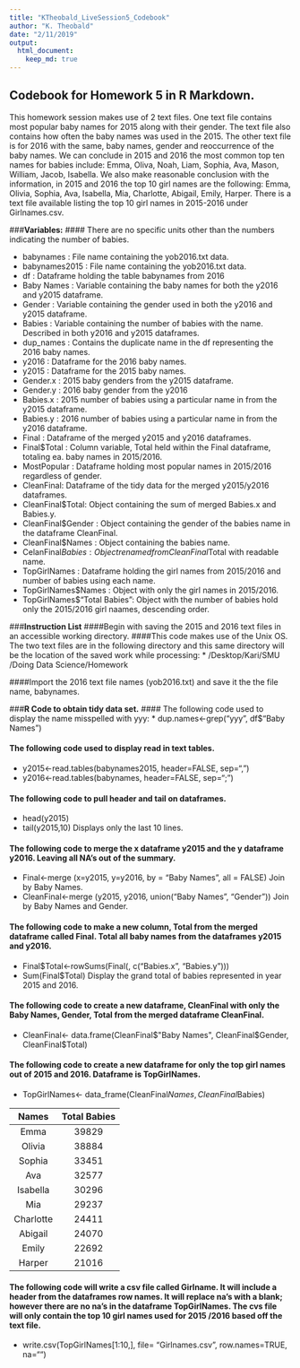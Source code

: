 ```yaml
---
title: "KTheobald_LiveSession5_Codebook"
author: "K. Theobald"
date: "2/11/2019"
output:
  html_document:
    keep_md: true
---
```


## Codebook for Homework 5 in R Markdown.

This homework session makes use of 2 text files. One text file contains most popular baby names for 2015 along with their gender. The text file also contains how often the baby names was used in the 2015. The other text file is for 2016 with the same, baby names, gender and reoccurrence  of the baby names. We can conclude in 2015 and 2016 the most common top ten names for babies include: Emma, Oliva, Noah, Liam, Sophia, Ava, Mason, William, Jacob, Isabella. We also make reasonable conclusion with the information, in 2015 and 2016 the top 10 girl names are the following: Emma, Olivia, Sophia, Ava, Isabella, Mia, Charlotte, Abigail, Emily, Harper. There is a text file available listing the top 10 girl names in 2015-2016 under Girlnames.csv. 

###__Variables:__ 
#### There are no specific units other than the numbers indicating  the number of babies. 

  * babynames : File name containing the yob2016.txt data.
  * babynames2015 : File name containing the yob2016.txt data.
  * df  : Dataframe holding the table babynames from 2016
  * Baby Names : Variable containing the baby names for both the y2016 and y2015 dataframe.
  * Gender : Variable containing the gender used in both the y2016 and y2015 dataframe.
  * Babies : Variable containing the number of babies with the name. Described in both y2016 and y2015 dataframes.
  * dup_names : Contains the duplicate name in the df representing the 2016 baby names. 
  * y2016 : Dataframe for the 2016 baby names. 
  * y2015 : Dataframe for the 2015 baby names.
  * Gender.x : 2015 baby genders from the y2015 dataframe. 
  * Gender.y : 2016 baby gender from the y2016
  * Babies.x : 2015 number of babies using a particular name in from the y2015 dataframe.
  * Babies.y : 2016 number of babies using a particular name in from the y2016 dataframe.
  * Final : Dataframe of the merged y2015 and y2016 dataframes. 
  * Final$Total : Column variable, Total held within the Final dataframe, totaling ea. baby names in 2015/2016.
  * MostPopular : Dataframe holding most popular names in 2015/2016 regardless of gender. 
  * CleanFinal: Dataframe of the tidy data for the merged y2015/y2016 dataframes. 
  * CleanFinal$Total: Object containing the sum of merged Babies.x and Babies.y.
  * CleanFinal$Gender : Object containing the gender of the babies name in the dataframe CleanFinal.
  * CleanFinal$Names : Object containing the babies name. 
  * CelanFinal$Babies : Object renamed from CleanFinal$Total with readable name. 
  * TopGirlNames : Dataframe holding the girl names from 2015/2016 and number of babies using each name.
  * TopGirlNames$Names : Object with only the girl names in 2015/2016.
  * TopGirlNames$"Total Babies": Object with the number of babies hold only the 2015/2016 girl naames, descending order. 
  
###**Instruction List**
####Begin with saving the 2015 and 2016 text files in an accessible working directory. 
####This code makes use of the Unix OS. The two text files are in the following directory and this same directory will be the location of the saved work while processing:
  * /Desktop/Kari/SMU /Doing Data Science/Homework

####Import the 2016 text file names (yob2016.txt) and save it the the file name, babynames. 

###**R Code to obtain tidy data set.**
#### The following code used to display the name misspelled with yyy: 
  * dup.names<-grep("yyy", df$"Baby Names")
  
#### The following code used to display read in text tables.
  * y2015<-read.tables(babynames2015, header=FALSE, sep=",")
  * y2016<-read.tables(babynames, header=FALSE, sep=";")
  
#### The following code to pull header and tail on dataframes. 
  * head(y2015)
  * tail(y2015,10)  Displays only the last 10 lines. 
  
#### The following code to merge the x dataframe y2015 and the y dataframe y2016. Leaving all NA's out of the summary. 
  * Final<-merge (x=y2015, y=y2016, by = "Baby Names", all = FALSE)  Join by Baby Names.
  * CleanFinal<-merge (y2015, y2016, union("Baby Names", "Gender"))  Join by Baby Names and Gender.
  
#### The following code to make a new column, Total from the merged dataframe called Final. Total all baby names from the dataframes y2015 and y2016. 
  * Final$Total<-rowSums(Final(, c("Babies.x", "Babies.y")))
  * Sum(Final$Total)      Display the grand total of babies represented in year 2015 and 2016.

#### The following code to create a new dataframe, CleanFinal with only the Baby Names, Gender, Total from the merged dataframe CleanFinal. 
  * CleanFinal<- data.frame(CleanFinal$"Baby Names", CleanFinal$Gender, CleanFinal$Total)

#### The following code to create a new dataframe for only the top girl names out of 2015 and 2016. Dataframe is  TopGirlNames. 
  * TopGirlNames<- data_frame(CleanFinal$Names, CleanFinal$Babies)
  
|    Names   |      Total Babies   |
|:----------:|:-------------------:|
|   Emma     |            39829    |
|   Olivia   |            38884    |
|   Sophia   |            33451    |
|   Ava      |            32577    |
|   Isabella |            30296    |
|   Mia      |            29237    |
|   Charlotte|            24411    |
|   Abigail  |            24070    |  
|   Emily    |            22692    |
|   Harper   |            21016    |
  
#### The following code will write a csv file called Girlname. It will include a header from the dataframes row names. It will replace na's with a blank; however there are no na's in the dataframe TopGirlNames. The cvs file will only contain the top 10 girl names used for 2015 /2016 based off the text file. 
  * write.csv(TopGirlNames[1:10,], file= "Girlnames.csv", row.names=TRUE, na="")

